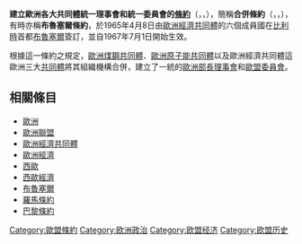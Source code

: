 {{EU history}}
'''建立歐洲各大共同體統一理事會和統一委員會的[[條約|條約]]'''（{{Lang-en|Treaty establishing a Single Council and a Single Commission of the European Communities}}，{{Lang-fr|Traité de fusion des exécutifs des trois Communautés}}，{{Lang-de|Vertrag zur Einsetzung eines gemeinsamen Rates und einer gemeinsamen Kommission der Europäischen Gemeinschaften}}），簡稱'''合併條約'''（{{Lang-en|Merger Treaty}}，{{Lang-fr|Traité de fusion}}，{{Lang-de|Fusionsvertrag}}），有時亦稱'''布魯塞爾條約'''，於1965年4月8日由[[歐洲經濟共同體|歐洲經濟共同體]]的六個成員國在[[比利時|比利時]]首都[[布魯塞爾|布魯塞爾]]簽訂，並自1967年7月1日開始生效。

根據這一條約之規定，[[歐洲煤鋼共同體|歐洲煤鋼共同體]]、[[歐洲原子能共同體|歐洲原子能共同體]]以及歐洲經濟共同體這歐洲三大[[歐洲共同體|共同體]]將其組織機構合併，建立了一統的[[歐洲部長理事會|歐洲部長理事會]]和[[歐盟委員會|歐盟委員會]]。

== 相關條目 ==

* [[歐洲|歐洲]]
* [[歐洲聯盟|歐洲聯盟]]
* [[歐洲經濟共同體|歐洲經濟共同體]]
* [[歐洲經濟|歐洲經濟]]
* [[西歐|西歐]]
* [[西歐經濟|西歐經濟]]
* [[布魯塞爾|布魯塞爾]]
* [[羅馬條約|羅馬條約]]
* [[巴黎條約_(1951年)|巴黎條約]]


{{EU-timeline}}
{{欧盟协议与宣言}}
{{EU-stub}}

[[Category:歐盟條約|Category:歐盟條約]]
[[Category:欧洲政治|Category:欧洲政治]]
[[Category:欧盟经济|Category:欧盟经济]]
[[Category:欧盟历史|Category:欧盟历史]]